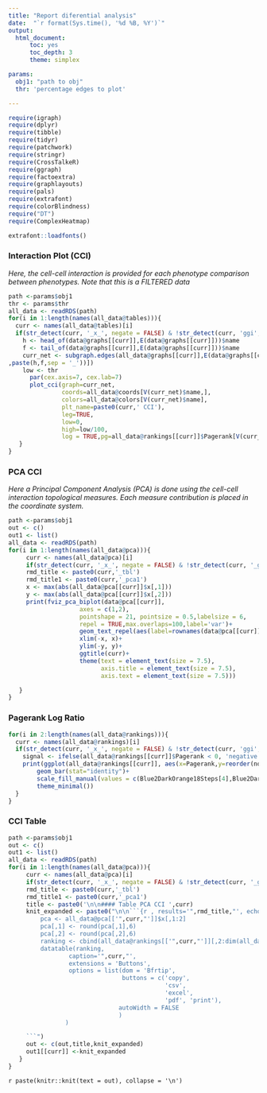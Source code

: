 ```yaml
---
title: "Report diferential analysis"
date:  "`r format(Sys.time(), '%d %B, %Y')`"
output:
  html_document:
      toc: yes
      toc_depth: 3
      theme: simplex

params:
  obj1: "path to obj"
  thr: 'percentage edges to plot'

---
```


```r
require(igraph)
require(dplyr)
require(tibble)
require(tidyr)
require(patchwork)
require(stringr)
require(CrossTalkeR)
require(ggraph)
require(factoextra)
require(graphlayouts)
require(pals)
require(extrafont)
require(colorBlindness)
require("DT")
require(ComplexHeatmap)

extrafont::loadfonts()

```


### Interaction Plot (CCI)

*Here, the cell-cell interaction is provided for each phenotype comparison between phenotypes. Note that this is a FILTERED data*

```r
path <-params$obj1
thr <- params$thr
all_data <- readRDS(path)
for(i in 1:length(names(all_data@tables))){
  curr <- names(all_data@tables)[i]
  if(str_detect(curr, '_x_', negate = FALSE) & !str_detect(curr, 'ggi', negate = FALSE)){
    h <- head_of(data@graphs[[curr]],E(data@graphs[[curr]]))$name
    f <- tail_of(data@graphs[[curr]],E(data@graphs[[curr]]))$name
    curr_net <- subgraph.edges(all_data@graphs[[curr]],E(data@graphs[[curr]])[match(data@stats[[curr]]$columns_name[data@stats[[curr]]$p<=0.05]
,paste(h,f,sep = '_'))])
    low <- thr
      par(cex.axis=7, cex.lab=7)
      plot_cci(graph=curr_net,
               coords=all_data@coords[V(curr_net)$name,],
               colors=all_data@colors[V(curr_net)$name],
               plt_name=paste0(curr,' CCI'),
               leg=TRUE,
               low=0,
               high=low/100,
               log = TRUE,pg=all_data@rankings[[curr]]$Pagerank[V(curr_net)$name])
   }
}
```





### PCA CCI

*Here a Principal Component Analysis (PCA) is done using the cell-cell interaction topological measures. Each measure contribution is placed in the coordinate system.*


```r
path <-params$obj1
out <- c()
out1 <- list()
all_data <- readRDS(path)
for(i in 1:length(names(all_data@pca))){
     curr <- names(all_data@pca)[i]
     if(str_detect(curr, '_x_', negate = FALSE) & !str_detect(curr, '_ggi', negate = FALSE)){
     rmd_title <- paste0(curr,'_tbl')
     rmd_title1 <- paste0(curr,'_pca1')
     x <- max(abs(all_data@pca[[curr]]$x[,1]))
     y <- max(abs(all_data@pca[[curr]]$x[,2]))
     print(fviz_pca_biplot(data@pca[[curr]],
                    axes = c(1,2),
                    pointshape = 21, pointsize = 0.5,labelsize = 6,
                    repel = TRUE,max.overlaps=100,label='var')+
                    geom_text_repel(aes(label=rownames(data@pca[[curr]]$x)))+
                    xlim(-x, x)+
                    ylim(-y, y)+
                    ggtitle(curr)+
                    theme(text = element_text(size = 7.5),
                          axis.title = element_text(size = 7.5),
                          axis.text = element_text(size = 7.5)))

   }  
}

```


### Pagerank Log Ratio


```r
for(i in 2:length(names(all_data@rankings))){
  curr <- names(all_data@rankings)[i]
  if(str_detect(curr, '_x_', negate = FALSE) & !str_detect(curr, 'ggi', negate = FALSE)){
    signal <- ifelse(all_data@rankings[[curr]]$Pagerank < 0, 'negative','positive')
    print(ggplot(all_data@rankings[[curr]], aes(x=Pagerank,y=reorder(nodes,Pagerank),fill=signal))+
        geom_bar(stat="identity")+
        scale_fill_manual(values = c(Blue2DarkOrange18Steps[4],Blue2DarkOrange18Steps[14]))+
        theme_minimal())
  }  
}
```


### CCI Table

```r
path <-params$obj1
out <- c()
out1 <- list()
all_data <- readRDS(path)
for(i in 1:length(names(all_data@pca))){
     curr <- names(all_data@pca)[i]
     if(str_detect(curr, '_x_', negate = FALSE) & !str_detect(curr, '_ggi', negate = FALSE)){
     rmd_title <- paste0(curr,'_tbl')
     rmd_title1 <- paste0(curr,'_pca1')
     title <- paste0('\n\n#### Table PCA CCI ',curr)
     knit_expanded <- paste0("\n\n```{r , results='",rmd_title,"', echo=FALSE, warning=FALSE}\n\n
         pca <- all_data@pca[['",curr,"']]$x[,1:2]
         pca[,1] <- round(pca[,1],6)
         pca[,2] <- round(pca[,2],6)
         ranking <- cbind(all_data@rankings[['",curr,"']][,2:dim(all_data@rankings[['",curr,"']])[2]],pca[all_data@rankings[['",curr,"']]$nodes,])
         datatable(ranking,
                 caption='",curr,"',
                 extensions = 'Buttons',
                 options = list(dom = 'Bfrtip',
                                buttons = c('copy',
                                            'csv',
                                            'excel',
                                            'pdf', 'print'),
                               autoWidth = FALSE
                               )
                )

     ```")
     out <- c(out,title,knit_expanded)
     out1[[curr]] <-knit_expanded
   }  
}

```

`r paste(knitr::knit(text = out), collapse = '\n')`
